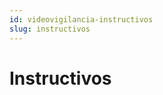 ```yaml
---
id: videovigilancia-instructivos
slug: instructivos
---
```


# Instructivos


<CardLink 
  title="Instalacion APP DMSS DAHUA para celular"
  description="Vamos a Descargar, Instalar y Configurar nuestro celular para poder visualizar nuestras camaras de vigilancia."
  link="https://drive.google.com/file/d/1MwavpMTkB4nC8WCIaDSp_GSMiWcQ-QRu/view?usp=drive_link"
  labelButton="Descargar PDF"
/>

<CardLink 
  title="Ver Grabaciones APP DMSS DAHUA para celular"
  description=""
  link="https://drive.google.com/file/d/1-3a-wy8AWamrOqh4UgeZOufek0sATpTb/view?usp=drive_link"
  labelButton="Descargar PDF"
/>

<CardLink 
  title="Instalacion SMARTPSS DAHUA para PC"
  description=""
  link="https://drive.google.com/file/d/1EMrU1XZ_TJVYnNxROM6IWDOZ4EcaIvTz/view?usp=drive_link"
  labelButton="Descargar PDF"
/>

<CardLink 
  title="Ver Grabaciones APP IMOU para celular"
  description=""
  link="#"
  labelButton="Falta link"
/>

<CardLink 
  title="Video Tutorial para compartir camaras DMSS"
  description=""
  link="https://drive.google.com/file/d/1EAVBd2YU4vNQvZL3vLB5ZDPRJh6vRu-w/view?usp=drive_link"
  labelButton="Ver video"
/>

<CardLink 
  title="Video Tutorial para ver contraseña DMSS"
  description=""
  link="https://drive.google.com/file/d/1EAyrrja0ngE9G6_EZrm6Yo9H6KWBQJ9i/view?usp=drive_link"
  labelButton="Ver video"
/>


